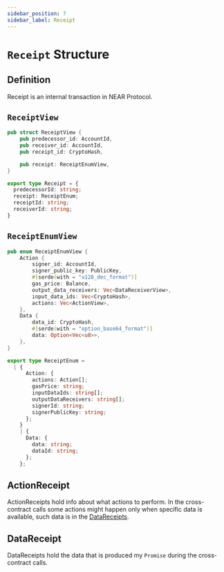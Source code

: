 ```yaml
---
sidebar_position: 7
sidebar_label: Receipt
---
```



# `Receipt` Structure

## Definition

Receipt is an internal transaction in NEAR Protocol.

## `ReceiptView`

<Tabs>
  <TabItem value="rust" label="Rust">

```rust links=1
pub struct ReceiptView {
    pub predecessor_id: AccountId,
    pub receiver_id: AccountId,
    pub receipt_id: CryptoHash,

    pub receipt: ReceiptEnumView,
}
```

  </TabItem>
  <TabItem value="typescript" label="TypeScript">

```ts links=1
export type Receipt = {
  predecessorId: string;
  receipt: ReceiptEnum;
  receiptId: string;
  receiverId: string;
}
```

  </TabItem>
</Tabs>

## `ReceiptEnumView`

<Tabs>
  <TabItem value="rust" label="Rust">

```rust links=1
pub enum ReceiptEnumView {
    Action {
        signer_id: AccountId,
        signer_public_key: PublicKey,
        #[serde(with = "u128_dec_format")]
        gas_price: Balance,
        output_data_receivers: Vec<DataReceiverView>,
        input_data_ids: Vec<CryptoHash>,
        actions: Vec<ActionView>,
    },
    Data {
        data_id: CryptoHash,
        #[serde(with = "option_base64_format")]
        data: Option<Vec<u8>>,
    },
}
```

  </TabItem>
  <TabItem value="typescript" label="TypeScript">

```ts links=1
export type ReceiptEnum =
  | {
      Action: {
        actions: Action[];
        gasPrice: string;
        inputDataIds: string[];
        outputDataReceivers: string[];
        signerId: string;
        signerPublicKey: string;
      };
    }
    | {
      Data: {
        data: string;
        dataId: string;
      };
    };
```

  </TabItem>
</Tabs>

## ActionReceipt

ActionReceipts hold info about what actions to perform. In the cross-contract calls some actions might happen only when specific data is available, such data is in the [DataReceipts](#datareceipt).

## DataReceipt

DataReceipts hold the data that is produced my `Promise` during the cross-contract calls.
